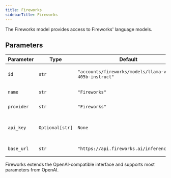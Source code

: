 ```yaml
---
title: Fireworks
sidebarTitle: Fireworks
---
```


The Fireworks model provides access to Fireworks' language models.

## Parameters

| Parameter    | Type               | Default                                                    | Description                                                           |
| ------------ | ------------------ | ---------------------------------------------------------- | --------------------------------------------------------------------- |
| `id`         | `str`              | `"accounts/fireworks/models/llama-v3p1-405b-instruct"`   | The id of the Fireworks model to use                                 |
| `name`       | `str`              | `"Fireworks"`                                              | The name of the model                                                 |
| `provider`   | `str`              | `"Fireworks"`                                              | The provider of the model                                             |
| `api_key`    | `Optional[str]`    | `None`                                                     | The API key for Fireworks (defaults to FIREWORKS_API_KEY env var)    |
| `base_url`   | `str`              | `"https://api.fireworks.ai/inference/v1"`                 | The base URL for the Fireworks API                                    |

Fireworks extends the OpenAI-compatible interface and supports most parameters from OpenAI.